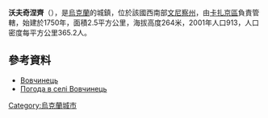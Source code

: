 {{coord|49|44|54|N|28|33|56|E|scale:30000|display=title}}

'''沃夫奇涅齊'''（{{lang-uk|Вовчинець}}），是[[烏克蘭|烏克蘭]]的城鎮，位於該國西南部[[文尼察州|文尼察州]]，由[[卡扎京區|卡扎京區]]負責管轄，始建於1750年，面積2.5平方公里，海拔高度264米，2001年人口913，人口密度每平方公里365.2人。

==參考資料==
*[http://w1.c1.rada.gov.ua/pls/z7502/A005?rdat1=23.10.2012&rf7571=1991 Вовчинець]
*[http://weather.in.ua/ua/vinnickaja/4228 Погода в селі Вовчинець] {{Wayback|url=http://weather.in.ua/ua/vinnickaja/4228 |date=20160305092900 }}

{{Ukraine-geo-stub}}
[[Category:烏克蘭城市|Category:烏克蘭城市]]
